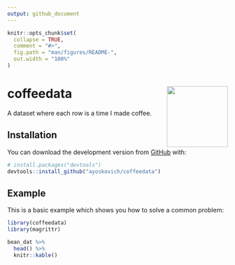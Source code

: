 ```yaml
---
output: github_document
---
```


<!-- README.md is generated from README.Rmd. Please edit that file -->

```r
knitr::opts_chunk$set(
  collapse = TRUE,
  comment = "#>",
  fig.path = "man/figures/README-",
  out.width = "100%"
)
```

# coffeedata <img src='man/figures/sticker.png' align="right" height="139"/>

<!-- badges: start -->
<!-- badges: end -->

A dataset where each row is a time I made coffee.

## Installation

You can download the development version from [GitHub](https://github.com/) with:

``` r
# install.packages("devtools")
devtools::install_github("ayoskovich/coffeedata")
```
## Example

This is a basic example which shows you how to solve a common problem:

```r
library(coffeedata)
library(magrittr)

bean_dat %>% 
  head() %>%
  knitr::kable()
```
